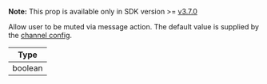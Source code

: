 **Note:** This prop is available only in SDK version >= [v3.7.0](https://github.com/GetStream/stream-chat-react-native/releases)

Allow user to be muted via message action.
The default value is supplied by the [channel config](https://getstream.io/chat/docs/javascript/channel_features/).

| Type |
| - |
| boolean |
